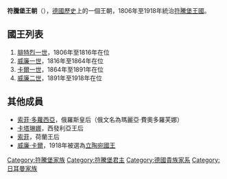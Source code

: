 {{Unreferenced|time=2020-10-15T13:52:09+00:00}}
{{Royal house|
| surname      = 符騰堡王朝
| coat of arms = [[Image:Coat_of_Arms_of_the_Kingdom_of_Württemberg_1817-1921.svg|140px]]
| country      = [[德國|德國]]
| titles       = 符騰堡公爵<br>[[符騰堡王國|符騰堡國王]]
| founder      = [[康拉德一世_(符騰堡)|康拉德一世]]
| final ruler  = [[威廉二世_(符騰堡)|威廉二世]]
| current head = [[卡爾_(符騰堡)|卡爾]]
| founding year= 1081年
| deposition   = 1918年
}}

'''符騰堡王朝'''（{{lang-de|Haus Württemberg}}），[[德國歷史|德國歷史]]上的一個王朝，1806年至1918年統治[[符騰堡王國|符騰堡王國]]。

== 國王列表 ==
# [[腓特烈一世_(符騰堡)|腓特烈一世]]，1806年至1816年在位
# [[威廉一世_(符騰堡)|威廉一世]]，1816年至1864年在位
# [[卡爾一世_(符騰堡)|卡爾一世]]，1864年至1891年在位
# [[威廉二世_(符騰堡)|威廉二世]]，1891年至1918年在位

== 其他成員 ==
* [[符騰堡的索菲·多蘿西亞|索菲·多蘿西亞]]，俄羅斯皇后（俄文名為瑪麗亞·費奧多羅芙娜）
* [[符騰堡的卡塔琳娜|卡塔琳娜]]，西發利亞王后
* [[索菲_(符騰堡)|索菲]]，荷蘭王后
* [[第二代乌拉赫公爵威廉·卡尔|威廉·卡爾]]，1918年被選為[[立陶宛王國_(1918年)|立陶宛國王]]

{{歐洲各國王室|中歐}}
{{Authority control}}

[[Category:符騰堡家族|Category:符騰堡家族]]
[[Category:符騰堡君主|Category:符騰堡君主]]
[[Category:德國貴族家系|Category:德國貴族家系]]
[[Category:日耳曼家族|Category:日耳曼家族]]